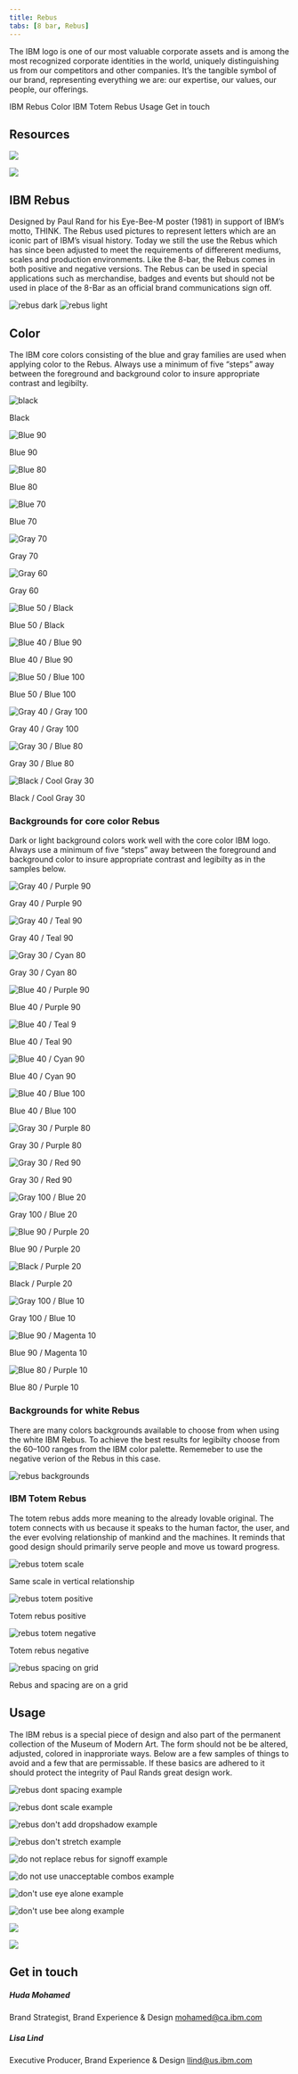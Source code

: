 ```yaml
---
title: Rebus
tabs: [8 bar, Rebus]
---
```



<PageDescription>

The IBM logo is one of our most valuable corporate assets and is among the
most recognized corporate identities in the world, uniquely distinguishing us
from our competitors and other companies. It’s the tangible symbol of our
brand, representing everything we are: our expertise, our values, our people,
our offerings.

</PageDescription>

<AnchorLinks>
  <AnchorLink>IBM Rebus</AnchorLink>
  <AnchorLink>Color</AnchorLink>
  <AnchorLink>IBM Totem Rebus</AnchorLink>
  <AnchorLink>Usage</AnchorLink>
  <AnchorLink>Get in touch</AnchorLink>
</AnchorLinks>

## Resources

<Row className="resource-card-group">
<Column colMd={4} colLg={4} noGutterSm>
    <ResourceCard
      subTitle="Download the Rebus"
      disabled
      >

![](/images/rebus.svg)

  </ResourceCard>
</Column>
<Column colMd={4} colLg={4} noGutterSm>
    <ResourceCard
      subTitle="Color palette for Adobe™ (.ase)"
      href="/files/IBM-color-palettes.zip"
      actionIcon="download"
      >

![](/images/ase.svg)

  </ResourceCard>
</Column>
</Row>

## IBM Rebus

Designed by Paul Rand for his Eye-Bee-M poster (1981) in support of IBM’s motto, THINK. The Rebus used pictures to represent letters which are an iconic part of IBM’s visual history. Today we still the use the Rebus which has since been adjusted to meet the requirements of differerent mediums, scales and production environments. Like the 8-bar, the Rebus comes in both positive and negative versions. The Rebus can be used in special applications such as merchandise, badges and events but should not be used in place of the 8-Bar as an official brand communications sign off.

![rebus dark](/images/rebus-dark.svg)
![rebus light](/images/rebus-light.svg)

## Color

The IBM core colors consisting of the blue and gray families are used when applying color to the Rebus. Always use a minimum of five “steps” away between the foreground and background color to insure appropriate contrast and legibilty.

<Row>
<Column colMd={4} colLg={4}>

![black](/images/rebus-black.svg)

<Caption>Black</Caption>

</Column>
<Column colMd={4} colLg={4}>

![Blue 90](/images/rebus-blue90.svg)

<Caption>Blue 90</Caption>

</Column>
<Column colMd={4} colLg={4}>

![Blue 80](/images/rebus-blue80.svg)

<Caption>Blue 80</Caption>

</Column>
<Column colMd={4} colLg={4}>

![Blue 70](/images/rebus-blue70.svg)

<Caption>Blue 70</Caption>

</Column>
<Column colMd={4} colLg={4}>

![Gray 70](/images/rebus-gray70.svg)

<Caption>Gray 70</Caption>

</Column>
<Column colMd={4} colLg={4}>

![Gray 60](/images/rebus-gray60.svg)

<Caption>Gray 60</Caption>

</Column>
<Column colMd={4} colLg={4}>

![Blue 50 / Black](/images/rebus-blue50-black.svg)

<Caption>Blue 50 / Black</Caption>

</Column>
<Column colMd={4} colLg={4}>

![Blue 40 / Blue 90](/images/rebus-blue40-blue90.svg)

<Caption>Blue 40 / Blue 90</Caption>

</Column>
<Column colMd={4} colLg={4}>

![Blue 50 / Blue 100](/images/rebus-blue50-blue100.svg)

<Caption>Blue 50 / Blue 100</Caption>

</Column>
<Column colMd={4} colLg={4}>

![Gray 40 / Gray 100](/images/rebus-gray40-gray100.svg)

<Caption>Gray 40 / Gray 100</Caption>

</Column>
<Column colMd={4} colLg={4}>

![Gray 30 / Blue 80](/images/rebus-gray30-blue80.svg)

<Caption>Gray 30 / Blue 80</Caption>

</Column>
<Column colMd={4} colLg={4}>

![Black / Cool Gray 30](/images/rebus-black-coolgray30.svg)

<Caption>Black / Cool Gray 30</Caption>

</Column>
</Row>

### Backgrounds for core color Rebus

Dark or light background colors work well with the core color IBM logo. Always use a minimum of five “steps” away between the foreground and background color to insure appropriate contrast and legibilty as in the samples below.

<Row>
<Column colMd={4} colLg={4}>

![Gray 40 / Purple 90](/images/rebus-bg-gray40-purple90.svg)

<Caption>Gray 40 / Purple 90</Caption>

</Column>
<Column colMd={4} colLg={4}>

![Gray 40 / Teal 90](/images/rebus-bg-gray40-teal90.svg)

<Caption>Gray 40 / Teal 90</Caption>

</Column>
<Column colMd={4} colLg={4}>

![Gray 30 / Cyan 80](/images/rebus-bg-gray30-cyan80.svg)

<Caption>Gray 30 / Cyan 80</Caption>

</Column>
<Column colMd={4} colLg={4}>

![Blue 40 / Purple 90](/images/rebus-bg-blue40-purple90.svg)

<Caption>Blue 40 / Purple 90</Caption>

</Column>
<Column colMd={4} colLg={4}>

![Blue 40 / Teal 9](/images/rebus-bg-blue40-teal90.svg)

<Caption>Blue 40 / Teal 90</Caption>

</Column>
<Column colMd={4} colLg={4}>

![Blue 40 / Cyan 90](/images/rebus-bg-blue40-cyan90.svg)

<Caption>Blue 40 / Cyan 90</Caption>

</Column>
<Column colMd={4} colLg={4}>

![Blue 40 / Blue 100](/images/rebus-bg-blue40-blue100.svg)

<Caption>Blue 40 / Blue 100</Caption>

</Column>
<Column colMd={4} colLg={4}>

![Gray 30 / Purple 80](/images/rebus-bg-gray30-purple80.svg)

<Caption>Gray 30 / Purple 80</Caption>

</Column>
<Column colMd={4} colLg={4}>

![Gray 30 / Red 90](/images/rebus-bg-gray30-red90.svg)

<Caption>Gray 30 / Red 90</Caption>

</Column>
<Column colMd={4} colLg={4}>

![Gray 100 / Blue 20](/images/rebus-bg-gray100-blue20.svg)

<Caption>Gray 100 / Blue 20</Caption>

</Column>
<Column colMd={4} colLg={4}>

![Blue 90 / Purple 20](/images/rebus-bg-blue90-purple20.svg)

<Caption>Blue 90 / Purple 20</Caption>

</Column>
<Column colMd={4} colLg={4}>

![Black / Purple 20](/images/rebus-bg-black-purple20.svg)

<Caption>Black / Purple 20</Caption>

</Column>
<Column colMd={4} colLg={4}>

![Gray 100 / Blue 10](/images/rebus-bg-gray100-blue10.svg)

<Caption>Gray 100 / Blue 10</Caption>

</Column>
<Column colMd={4} colLg={4}>

![Blue 90 / Magenta 10](/images/rebus-bg-blue90-magenta10.svg)

<Caption>Blue 90 / Magenta 10</Caption>

</Column>
<Column colMd={4} colLg={4}>

![Blue 80 / Purple 10](/images/rebus-bg-blue80-purple10.svg)

<Caption>Blue 80 / Purple 10</Caption>

</Column>
</Row>

### Backgrounds for white Rebus

There are many colors backgrounds available to choose from when using the white IBM Rebus. To achieve the best results for legibilty choose from the 60–100 ranges from the IBM color palette. Rememeber to use the negative verion of the Rebus in this case.

![rebus backgrounds](/images/rebus-backgrounds.svg)

### IBM Totem Rebus

The totem rebus adds more meaning to the already lovable original. The totem connects with us because it speaks to the human factor, the user, and the ever evolving relationship of mankind and the machines. It reminds that good design should primarily serve people and move us toward progress.

<Row>
<Column colMd={4} colLg={6}>

![rebus totem scale](/images/rebus-totem-scale.svg)

<Caption>Same scale in vertical relationship</Caption>

</Column>
<Column colMd={4} colLg={6}>

![rebus totem positive](/images/rebus-totem-positive.svg)

<Caption>Totem rebus positive</Caption>

</Column>
<Column colMd={4} colLg={6}>

![rebus totem negative](/images/rebus-totem-negative.svg)

<Caption>Totem rebus negative</Caption>

</Column>
<Column colMd={4} colLg={6}>

![rebus spacing on grid](/images/rebus-spacing-grid.svg)

<Caption>Rebus and spacing are on a grid</Caption>

</Column>
</Row>

## Usage

The IBM rebus is a special piece of design and also part of the permanent collection of the Museum of Modern Art. The form should not be be altered, adjusted, colored in inapproriate ways. Below are a few samples of things to avoid and a few that are permissable. If these basics are adhered to it should protect the integrity of Paul Rands great design work.

<Row>
<Column colMd={4} colLg={4}>
<DoDontExample type="dont" caption="Do not alter spacing">

![rebus dont spacing example](images/rebus-usage-dont-spacing.svg)

</DoDontExample>
</Column>
<Column colMd={4} colLg={4}>
<DoDontExample type="dont" caption="Do not scale and recompose">

![rebus dont scale example](images/rebus-usage-dont-recompose.svg)

</DoDontExample>
</Column>
</Row>

<Row>
<Column colMd={4} colLg={4}>
<DoDontExample type="dont" caption="Do not use drop shadows">

![rebus don't add dropshadow example](images/rebus-usage-dont-dropshadow.svg)

</DoDontExample>
</Column>
<Column colMd={4} colLg={4}>
<DoDontExample type="dont" caption="Do not stretch or compress">

![rebus don't stretch example](images/rebus-usage-dont-stretch.svg)

</DoDontExample>
</Column>
</Row>

<Row>
<Column colMd={4} colLg={4}>
<DoDontExample type="dont" caption="Do not replace 8-Bar for sign offs">

![do not replace rebus for signoff example](images/rebus-usage-signoff-dont.svg)

</DoDontExample>
</Column>
<Column colMd={4} colLg={4}>
<DoDontExample type="dont" caption="Do not use unnacceptable combos">

![do not use unacceptable combos example](images/rebus-usage-dont-unacceptable-combos.svg)

</DoDontExample>
</Column>
</Row>

<Row>
<Column colMd={4} colLg={4}>
<DoDontExample type="do" caption="Do use the eye alone">

![don't use eye alone example](images/rebus-usage-do-eye-alone.svg)

</DoDontExample>
</Column>
<Column colMd={4} colLg={4}>
<DoDontExample type="do" caption="Do use the bee alone">

![don't use bee along example](images/rebus-usage-do-bee-alone.svg)

</DoDontExample>
</Column>
</Row>

<Row className="resource-card-group">
<Column colMd={4} colLg={4} noGutterSm>
    <ResourceCard
      subTitle="IBM Logo Request Tool in Brand Center"
      href="https://prdpcrhibmbl01.w3-969.ibm.com/marketing/logotool/logotool.nsf/BrandingLogoHome?Openform"
      >

![](/images/ibm.svg)

  </ResourceCard>
</Column>
<Column colMd={4} colLg={4} noGutterSm>
    <ResourceCard
      subTitle="The IBM business partner marks"
      href="https://www.ibm.com/innovate/brand/ibm-logo/"
      >

![](/images/bee.svg)

  </ResourceCard>
</Column>
</Row>

## Get in touch

<Row>
<Column colMd={4} colLg={4}>

##### Huda Mohamed

Brand Strategist,
Brand Experience & Design
[mohamed@ca.ibm.com](mailto:mohamed@ca.ibm.com)

</Column>
<Column colMd={4} colLg={4}>

##### Lisa Lind

Executive Producer,
Brand Experience & Design
[llind@us.ibm.com](mailto:llind@us.ibm.com)

</Column>
</Row>
